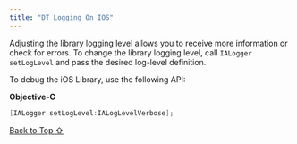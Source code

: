 ```yaml
---
title: "DT Logging On IOS"
---
```


Adjusting the library logging level allows you to receive more information or check for errors. To change the library logging level, call `IALogger setLogLevel` and pass the desired log-level definition.

To debug the iOS Library, use the following API:

**Objective-C**

```csharp
[IALogger setLogLevel:IALogLevelVerbose];
```

[Back to Top ⇧](#top)
